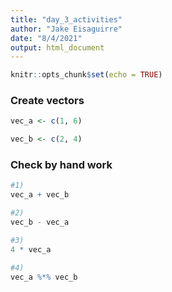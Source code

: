 ```yaml
---
title: "day_3_activities"
author: "Jake Eisaguirre"
date: "8/4/2021"
output: html_document
---
```


```r
knitr::opts_chunk$set(echo = TRUE)
```

### Create vectors
```r

vec_a <- c(1, 6)

vec_b <- c(2, 4)

```

### Check by hand work
```r

#1) 
vec_a + vec_b

#2)
vec_b - vec_a

#3)
4 * vec_a

#4)
vec_a %*% vec_b

```


